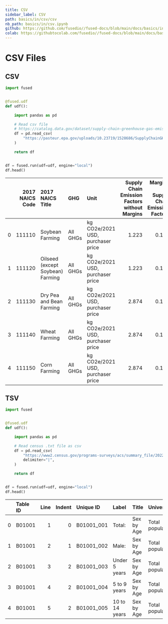```yaml
---
title: CSV
sidebar_label: CSV
path: basics/in/csv/csv
nb_path: basics/in/csv.ipynb
github: https://github.com/fusedio//fused-docs/blob/main/docs/basics/in/csv.ipynb
colab: https://githubtocolab.com/fusedio//fused-docs/blob/main/docs/basics/in/csv.ipynb
---
```



<LinkButtons
  githubUrl="https://github.com/fusedio//fused-docs/blob/main/docs/basics/in/csv.ipynb"
  colabUrl="https://githubtocolab.com/fusedio//fused-docs/blob/main/docs/basics/in/csv.ipynb"
/>

# CSV Files

## CSV

```python
import fused


@fused.udf
def udf():

    import pandas as pd

    # Read csv file
    # https://catalog.data.gov/dataset/supply-chain-greenhouse-gas-emission-factors-v1-2-by-naics-6
    df = pd.read_csv(
        "https://pasteur.epa.gov/uploads/10.23719/1528686/SupplyChainGHGEmissionFactors_v1.2_NAICS_CO2e_USD2021.csv"
    )

    return df


df = fused.run(udf=udf, engine="local")
df.head()
```


|    |   2017 NAICS Code | 2017 NAICS Title                 | GHG      | Unit                              |   Supply Chain Emission Factors without Margins |   Margins of Supply Chain Emission Factors |   Supply Chain Emission Factors with Margins | Reference USEEIO Code   |
|---:|------------------:|:---------------------------------|:---------|:----------------------------------|------------------------------------------------:|-------------------------------------------:|---------------------------------------------:|:------------------------|
|  0 |            111110 | Soybean Farming                  | All GHGs | kg CO2e/2021 USD, purchaser price |                                           1.223 |                                      0.103 |                                        1.326 | 1111A0                  |
|  1 |            111120 | Oilseed (except Soybean) Farming | All GHGs | kg CO2e/2021 USD, purchaser price |                                           1.223 |                                      0.103 |                                        1.326 | 1111A0                  |
|  2 |            111130 | Dry Pea and Bean Farming         | All GHGs | kg CO2e/2021 USD, purchaser price |                                           2.874 |                                      0.134 |                                        3.007 | 1111B0                  |
|  3 |            111140 | Wheat Farming                    | All GHGs | kg CO2e/2021 USD, purchaser price |                                           2.874 |                                      0.134 |                                        3.007 | 1111B0                  |
|  4 |            111150 | Corn Farming                     | All GHGs | kg CO2e/2021 USD, purchaser price |                                           2.874 |                                      0.134 |                                        3.007 | 1111B0                  |

## TSV

```python
import fused


@fused.udf
def udf():

    import pandas as pd

    # Read census .txt file as csv
    df = pd.read_csv(
        "https://www2.census.gov/programs-surveys/acs/summary_file/2022/table-based-SF/documentation/ACS20225YR_Table_Shells.txt",
        delimiter="|",
    )

    return df


df = fused.run(udf=udf, engine="local")
df.head()
```


|    | Table ID   |   Line |   Indent | Unique ID   | Label          | Title      | Universe         | Type   |
|---:|:-----------|-------:|---------:|:------------|:---------------|:-----------|:-----------------|:-------|
|  0 | B01001     |      1 |        0 | B01001_001  | Total:         | Sex by Age | Total population | int    |
|  1 | B01001     |      2 |        1 | B01001_002  | Male:          | Sex by Age | Total population | int    |
|  2 | B01001     |      3 |        2 | B01001_003  | Under 5 years  | Sex by Age | Total population | int    |
|  3 | B01001     |      4 |        2 | B01001_004  | 5 to 9 years   | Sex by Age | Total population | int    |
|  4 | B01001     |      5 |        2 | B01001_005  | 10 to 14 years | Sex by Age | Total population | int    |

```python

```

